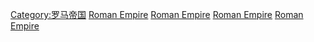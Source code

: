 {{Cat main|羅馬帝國歷史}}
{{CatRel|羅馬共和國歷史}}

[[Category:罗马帝国|Category:罗马帝国]]
[[Category:已不存在的非洲國家歷史|Roman Empire]]
[[Category:已不存在的亞洲國家歷史|Roman Empire]]
[[Category:已不存在的欧洲国家的历史|Roman Empire]]
[[Category:各帝国历史|Roman Empire]]